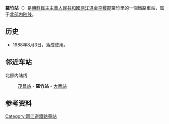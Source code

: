 {{朝鮮半島車站資訊
|公司色 = blue
|文字色 = 
|站名 = 羅竹站
|圖片 = Rajuk Railway Station.jpg
|pxl = 
|圖片說明 =
|前一站 = [[茂昌站|茂昌]]
|前一站距離 = 5.6
|後一站距離 = 4.3
|後一站 = [[大鹰站|大鹰]]
|所屬路線 = [[北部内陆线|北部内陆线]]
|距離 =151.5
|起點站 = [[满浦青年站|满浦青年]]
|諺文 = 라죽역
|朝鮮漢字 = 羅竹驛
|文觀部式 = Najuk-yeok
|馬-賴式 = Rajuk-yŏk
|副站名 = 
|車站編號 = 
|停站路線數 = 
|所屬公司 = [[朝鮮民主主義人民共和國鐵道省|朝鮮民主主義人民共和國鐵道省]]
|所在地 =[[两江道|两江道]][[金亨稷郡|金亨稷郡]]羅竹里
|車站構造 = 地面车站
|月台配置 = 
|啟用年月日 =1988年8月3日
|廢站年月日 = 
|上下車人次 = 
|統計年度 = 
|轉車 = 
|備註 = 
|全寬備註 = 
}}

'''羅竹站'''（{{lang-ko|라죽역}}）是[[朝鮮民主主義人民共和國|朝鮮民主主義人民共和國]][[两江道|两江道]][[金亨稷郡|金亨稷郡]]羅竹里的一個鐵路車站，属于[[北部内陆线|北部内陆线]]。

==历史==
*1988年8月3日，落成使用。

==邻近车站==
北部内陆线
:[[茂昌站|茂昌站]] - '''羅竹站''' - [[大鹰站|大鹰站]]

==参考资料==
{{reflist}}

{{朝鲜铁路小作品}}

{{北部内陆线}}

[[Category:兩江道鐵路車站|Category:兩江道鐵路車站]]